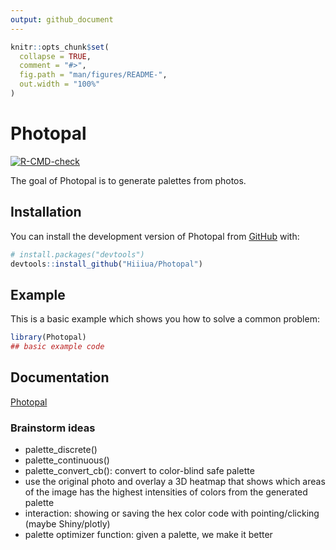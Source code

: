 ```yaml
---
output: github_document
---
```


<!-- README.md is generated from README.Rmd. Please edit that file -->

```r
knitr::opts_chunk$set(
  collapse = TRUE,
  comment = "#>",
  fig.path = "man/figures/README-",
  out.width = "100%"
)
```

# Photopal

<!-- badges: start -->

[![R-CMD-check](https://github.com/Hiiiua/Photopal/actions/workflows/R-CMD-check.yaml/badge.svg)](https://github.com/Hiiiua/Photopal/actions/workflows/R-CMD-check.yaml)

<!-- badges: end -->

The goal of Photopal is to generate palettes from photos.

## Installation

You can install the development version of Photopal from [GitHub](https://github.com/) with:
 
``` r
# install.packages("devtools")
devtools::install_github("Hiiiua/Photopal")
```

## Example

This is a basic example which shows you how to solve a common problem:

``` r
library(Photopal)
## basic example code
```

## Documentation

[Photopal](https://hiiiua.github.io/Photopal/)

### Brainstorm ideas

-   palette_discrete()
-   palette_continuous()
-   palette_convert_cb(): convert to color-blind safe palette
-   use the original photo and overlay a 3D heatmap that shows which areas of the image has the highest intensities of colors from the generated palette
-   interaction: showing or saving the hex color code with pointing/clicking (maybe Shiny/plotly)
-   palette optimizer function: given a palette, we make it better
